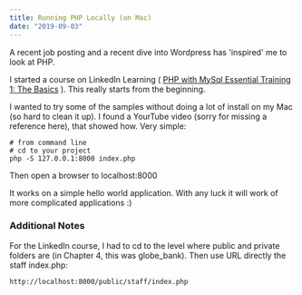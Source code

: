 ```yaml
---
title: Running PHP Locally (on Mac)
date: "2019-09-03"
---
```


A recent job posting and a recent dive into Wordpress has 'inspired'
me to look at PHP.

I started a course on LinkedIn Learning ( [PHP with MySql Essential Training 1: The Basics](https://www.linkedin.com/learning/php-with-mysql-essential-training-1-the-basics) ).  This really starts from the beginning.

I wanted to try some of the samples without doing a lot of install
on my Mac (so hard to clean it up).  I found a YourTube video (sorry for missing a reference here), that showed how.  Very simple:
```
# from command line
# cd to your project
php -S 127.0.0.1:8000 index.php 
```

Then open a browser to localhost:8000

It works on a simple hello world application.  With any luck it
will work of more complicated applications :)

### Additional Notes

For the LinkedIn course, I had to cd to the level where public
and private folders are (in Chapter 4, this was globe_bank).  Then
use URL directly the staff index.php:
```
http://localhost:8000/public/staff/index.php
```

